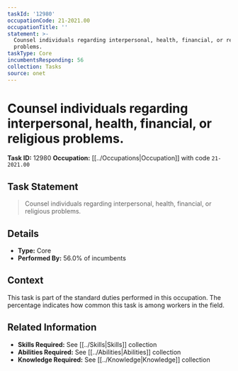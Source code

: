 ```yaml
---
taskId: '12980'
occupationCode: 21-2021.00
occupationTitle: ''
statement: >-
  Counsel individuals regarding interpersonal, health, financial, or religious
  problems.
taskType: Core
incumbentsResponding: 56
collection: Tasks
source: onet
---
```

# Counsel individuals regarding interpersonal, health, financial, or religious problems.

**Task ID:** 12980
**Occupation:** [[../Occupations|Occupation]] with code `21-2021.00`

## Task Statement

> Counsel individuals regarding interpersonal, health, financial, or religious problems.

## Details

- **Type:** Core
- **Performed By:** 56.0% of incumbents

## Context

This task is part of the standard duties performed in this occupation. The percentage indicates how common this task is among workers in the field.

## Related Information

- **Skills Required:** See [[../Skills|Skills]] collection
- **Abilities Required:** See [[../Abilities|Abilities]] collection
- **Knowledge Required:** See [[../Knowledge|Knowledge]] collection
